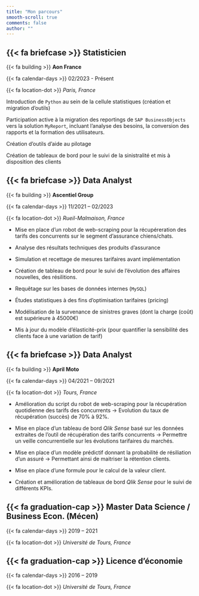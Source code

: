 ```yaml
---
title: "Mon parcours"
smooth-scroll: true
comments: false
author: ""
---
```


::: {.timeline}

::: {.timeline-event}
::: {.timeline-point .bg_2}
:::
::: {.timeline-content}
::: {.timeline-border .bg_2}
:::
::: {.timeline-description}

## {{< fa briefcase >}} Statisticien

{{< fa building >}} **Aon France**

{{< fa calendar-days >}} 02/2023 - Présent 

{{< fa location-dot >}} *Paris, France*

Introduction de `Python` au sein de la cellule statistiques (création et migration
d’outils)

Participation active à la migration des reportings de `SAP BusinessObjects` vers la solution `MyReport`, incluant l’analyse des besoins, la conversion des rapports et la formation des utilisateurs.

Création d’outils d’aide au pilotage

Création de tableaux de bord pour le suivi de la sinistralité et mis à disposition des clients

:::
:::
:::

::: {.timeline-event}
::: {.timeline-point .bg_3}
:::
::: {.timeline-content}
::: {.timeline-border .bg_3}
:::
::: {.timeline-description}

## {{< fa briefcase >}} Data Analyst

{{< fa building >}} **Ascentiel Group**

{{< fa calendar-days >}} 11/2021 -- 02/2023

{{< fa location-dot >}} *Rueil-Malmaison, France*


- Mise en place d’un robot de web-scraping pour la  récupéreration des tarifs des concurrents sur le segment d’assurance chiens/chats.

- Analyse des résultats techniques des produits d’assurance

- Simulation et recettage de mesures tarifaires avant implémentation

- Création de tableau de bord pour le suivi de l'évolution  des affaires nouvelles, des résilitions. 

- Requêtage sur les bases de données internes (`MySQL`)

- Études statistiques à des fins d'optimisation tarifaires (pricing)

- Modélisation de la survenance de sinistres graves (dont la charge (coût) est  supérieure à 45000€)

- Mis à jour du modèle d'élasticité-prix (pour quantifier la sensibilité des clients
face à une variation de tarif)

:::
:::
:::

::: {.timeline-event}
::: {.timeline-point .bg_4}
:::
::: {.timeline-content}
::: {.timeline-border .bg_4}
:::
::: {.timeline-description}

## {{< fa briefcase >}} Data Analyst

{{< fa building >}} **April Moto**

{{< fa calendar-days >}} 04/2021 -- 09/2021

{{< fa location-dot >}} *Tours, France*

- Amélioration du script du robot de web-scraping pour la récupération quotidienne des tarifs des concurrents $\rightarrow$ Evolution du taux de récupération (succès) de 70% à 92%. 

- Mise en place d'un tableau de bord *Qlik Sense* basé sur les données extraites de l'outil de récupération des tarifs concurrents $\rightarrow$ Permettre un veille concurrentielle sur les évolutions tarifaires du marchés. 

- Mise en place d'un modèle prédictif donnant la probabilité de résiliation d'un assuré $\rightarrow$ Permettant ainsi de maitriser la rétention clients.   

- Mise en place d'une formule pour le calcul de la valeur client.

- Création et amélioration de tableaux de bord *Qlik Sense* pour le suivi de différents KPIs.

:::
:::
:::

::: {.timeline-event}
::: {.timeline-point .bg_5}
:::
::: {.timeline-content}
::: {.timeline-border .bg_5}
:::
::: {.timeline-description}

## {{< fa graduation-cap >}} Master Data Science / Business Econ. (Mécen)

{{< fa calendar-days >}} 2019 -- 2021

{{< fa location-dot >}} *Université de Tours, France*


:::
:::
:::


::: {.timeline-event}
::: {.timeline-point .bg_6}
:::
::: {.timeline-content}
::: {.timeline-border .bg_6}
:::
::: {.timeline-description}

## {{< fa graduation-cap >}} Licence d'économie

{{< fa calendar-days >}} 2016 -- 2019

{{< fa location-dot >}} *Université de Tours, France*


:::
:::
:::

:::